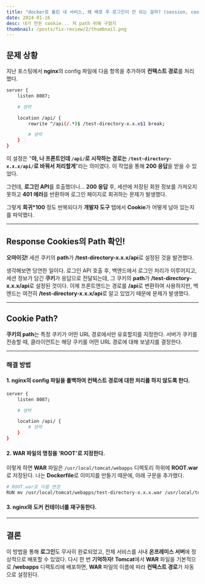 ```yaml
---
title: "docker로 올린 내 서비스, 왜 배포 후 로그인이 안 되는 걸까? (session, cookie, path 설정)"
date: 2024-01-16
desc: 내가 만든 cookie... 저 path 위해 구웠지
thumbnail: /posts/fix-review/2/thumbnail.png
---
```


## 문제 상황

지난 포스팅에서 **nginx**의 config 파일에 다음 항목을 추가하여 **컨텍스트 경로**를 처리했다.

```bash
server {
    listen 8087;

    # 생략

    location /api/ {
        rewrite ^/api(/.*)$ /test-directory-x.x.x$1 break;

        # 생략
    }
}
```

이 설정은 "**야, 나 프론트인데 `/api/`로 시작하는 경로는 `/test-directory-x.x.x/api/`로 바꿔서 처리할게**"라는 의미였다. 이 작업을 통해 **200 응답**을 받을 수 있었다.

그런데, **로그인 API**를 호출했더니... **200 응답** 후, 세션에 저장된 회원 정보를 가져오지 못하고 **401 에러**를 반환하며 로그인 페이지로 회귀하는 문제가 발생했다.

그렇게 **회귀*100** 정도 반복되다가 **개발자 도구** 탭에서 **Cookie**가 어떻게 남아 있는지를 파악했다.

---

## Response Cookies의 Path 확인!

**오마이갓!**
세션 쿠키의 **path**가 **/test-directory-x.x.x/api**로 설정된 것을 발견했다.

생각해보면 당연한 일이다. 로그인 API 호출 후, 백엔드에서 로그인 처리가 이루어지고, 세션 정보가 담긴 **쿠키**가 응답으로 전달되는데, 그 쿠키의 **path**가 **/test-directory-x.x.x/api**로 설정된 것이다.
이제 프론트엔드는 경로를 **/api**로 변환하여 사용하지만, 백엔드는 여전히 **/test-directory-x.x.x/api**로 알고 있었기 때문에 문제가 발생했다.

---

## Cookie Path?

**쿠키의 path**는 특정 쿠키가 어떤 URL 경로에서만 유효할지를 지정한다. 서버가 쿠키를 전송할 때, 클라이언트는 해당 쿠키를 어떤 URL 경로에 대해 보낼지를 결정한다.

---

### 해결 방법

#### 1. **nginx의 config 파일을 롤백하여 컨텍스트 경로에 대한 처리를 하지 않도록 한다.**

```bash
server {
    listen 8087;

    # 생략

    location /api/ {
        # 생략
    }
}
```

#### 2. **WAR 파일의 명칭을 'ROOT'로 지정한다.**

이렇게 하면 **WAR** 파일은 `/usr/local/tomcat/webapps` 디렉토리 하위에 **ROOT.war**로 저장된다.
나는 **Dockerfile**로 이미지를 만들기 때문에, 아래 구문을 추가했다.

```bash
# ROOT.war로 이름 변경
RUN mv /usr/local/tomcat/webapps/test-directory-x.x.x.war /usr/local/tomcat/webapps/ROOT.war
```

#### 3. **nginx와 도커 컨테이너를 재구동한다.**

---

## 결론

이 방법을 통해 **로그인**도 무사히 완료되었고, 전체 서비스를 사내 **온프레미스 서버**에 정상적으로 배포할 수 있었다.
다시 한 번 **기억하자!**
**Tomcat**에서 **WAR** 파일을 기본적으로 **/webapps** 디렉토리에 배포하면, **WAR** 파일의 이름에 따라 **컨텍스트 경로**가 자동으로 설정된다.
